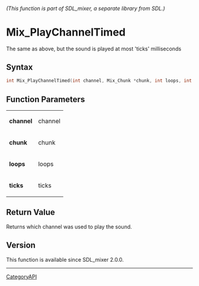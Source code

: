 ====== (This function is part of SDL_mixer, a separate library from SDL.) ======
= Mix_PlayChannelTimed =

The same as above, but the sound is played at most 'ticks' milliseconds 

== Syntax ==

<syntaxhighlight lang='c'>
int Mix_PlayChannelTimed(int channel, Mix_Chunk *chunk, int loops, int ticks);
</syntaxhighlight>

== Function Parameters ==

{|
|'''channel'''
|channel
|-
|'''chunk'''
|chunk
|-
|'''loops'''
|loops
|-
|'''ticks'''
|ticks
|}

== Return Value ==

Returns which channel was used to play the sound.

== Version ==

This function is available since SDL_mixer 2.0.0.

----
[[CategoryAPI]]


